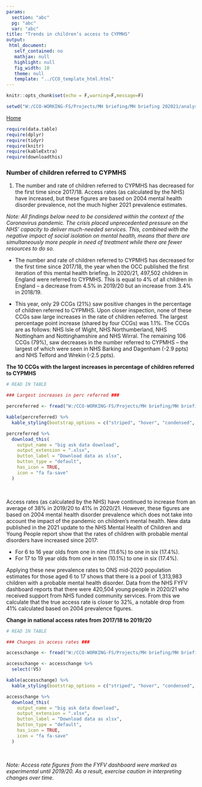 ```yaml
---
params:
  section: "abc"
  pg: "abc"
  var: "abc"
title: "Trends in children’s access to CYPMHS"
output: 
 html_document: 
   self_contained: no
   mathjax: null
   highlight: null
   fig_width: 10
   theme: null
   template: "../CCO_template_html.html"
---
```


```r

knitr::opts_chunk$set(echo = F,warning=F,message=F)

setwd("W:/CCO-WORKING-FS/Projects/MH briefing/MH briefing 202021/analysis/children referred")

```

<link rel="stylesheet" href="W:/CCO-WORKING-FS/Projects/MH briefing/MH briefing 202021/analysis//styles.css" type="text/css" />

<a href="../../index.html">Home</a></li>


```r

require(data.table)
require(dplyr)
require(tidyr)
require(knitr)
require(kableExtra)
require(downloadthis)

```

<script src="extra_js.js"></script>

### Number of children referred to CYPMHS

1. The number and rate of children referred to CYPMHS has decreased for the first time since 2017/18. Access rates (as calculated by the NHS) have increased, but these figures are based on 2004 mental health disorder prevalence, not the much higher 2021 prevalence estimates. 

*Note: All findings below need to be considered within the context of the Coronavirus pandemic. The crisis placed unprecedented pressure on the NHS’ capacity to deliver much-needed services. This, combined with the negative impact of social isolation on mental health, means that there are simultaneously more people in need of treatment while there are fewer resources to do so.*

* The number and rate of children referred to CYPMHS has decreased for the first time since 2017/18, the year when the OCC published the first iteration of this mental health briefing. In 2020/21, 497,502 children in England were referred to CYPMHS. This is equal to 4% of all children in England – a decrease from 4.5% in 2019/20 but an increase from 3.4% in 2018/19.

* This year, only 29 CCGs (21%) saw positive changes in the percentage of children referred to CYPMHS. Upon closer inspection, none of these CCGs saw large increases in the rate of children referred. The largest percentage point increase (shared by four CCGs) was 1.1%. The CCGs are as follows: NHS Isle of Wight, NHS Northumberland, NHS Nottingham and Nottinghamshire and NHS Wirral.
The remaining 106 CCGs (79%), saw decreases in the number referred to CYPMHS – the largest of which were seen in NHS Barking and Dagenham (-2.9 ppts) and NHS Telford and Wrekin (-2.5 ppts).

**The 10 CCGs with the largest increases in percentage of children referred to CYPMHS**

```r

# READ IN TABLE

### Largest increases in perc referred ###

percreferred <- fread("W:/CCO-WORKING-FS/Projects/MH briefing/MH briefing 202021/analysis/tables/t1_percreferred.csv")

kable(percreferred) %>%
  kable_styling(bootstrap_options = c("striped", "hover", "condensed", "responsive")) 

percreferred %>%
  download_this(
    output_name = "big ask data download",
    output_extension = ".xlsx",
    button_label = "Download data as xlsx",
    button_type = "default",
    has_icon = TRUE,
    icon = "fa fa-save"
  )

```
<br/>

Access rates (as calculated by the NHS) have continued to increase from an average of 38% in 2019/20 to 41% in 2020/21. However, these figures are based on 2004 mental health disorder prevalence which does not take into account the impact of the pandemic on children’s mental health. New data published in the 2021 update to the NHS Mental Health of Children and Young People report show that the rates of children with probable mental disorders have increased since 2017: 

* For 6 to 16 year olds from one in nine (11.6%) to one in six (17.4%). 
* For 17 to 19 year olds from one in ten (10.1%) to one in six (17.4%).

Applying these new prevalence rates to ONS mid-2020 population estimates for those aged 6 to 17 shows that there is a pool of 1,313,983 children with a probable mental health disorder. Data from the NHS FYFV dashboard reports that there were 420,504 young people in 2020/21 who received support from NHS funded community services. From this we calculate that the true access rate is closer to 32%, a notable drop from 41% calculated based on 2004 prevalence figures.


**Change in national access rates from 2017/18 to 2019/20**

```r

# READ IN TABLE

### Changes in access rates ###

accesschange <- fread("W:/CCO-WORKING-FS/Projects/MH briefing/MH briefing 202021/analysis/tables/t2_accesschange.csv")

accesschange <- accesschange %>% 
  select(!V5)

kable(accesschange) %>%
  kable_styling(bootstrap_options = c("striped", "hover", "condensed", "responsive")) 

accesschange %>%
  download_this(
    output_name = "big ask data download",
    output_extension = ".xlsx",
    button_label = "Download data as xlsx",
    button_type = "default",
    has_icon = TRUE,
    icon = "fa fa-save"
  )

```
<br/>

*Note: Access rate figures from the FYFV dashboard were marked as experimental until 2019/20. As a result, exercise caution in interpreting changes over time.*


